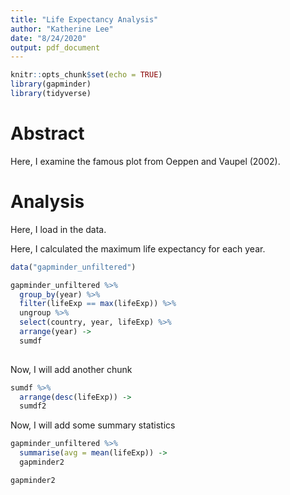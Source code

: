 ```yaml
---
title: "Life Expectancy Analysis"
author: "Katherine Lee"
date: "8/24/2020"
output: pdf_document
---
```


```r
knitr::opts_chunk$set(echo = TRUE)
library(gapminder)
library(tidyverse)
```

# Abstract 

Here, I examine the famous plot from Oeppen and Vaupel (2002). 

# Analysis

Here, I load in the data. 

Here, I calculated the maximum life expectancy for each year.

```r
data("gapminder_unfiltered")

gapminder_unfiltered %>% 
  group_by(year) %>%
  filter(lifeExp == max(lifeExp)) %>%
  ungroup %>%
  select(country, year, lifeExp) %>%
  arrange(year) ->
  sumdf
  

```

Now, I will add another chunk

```r

sumdf %>%
  arrange(desc(lifeExp)) ->
  sumdf2

```

Now, I will add some summary statistics 

```r

gapminder_unfiltered %>%
  summarise(avg = mean(lifeExp)) ->
  gapminder2

gapminder2



```


